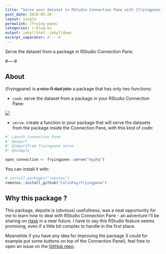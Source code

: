 ```yaml
---
title: "Serve your dataset in RStudio Connection Pane with {fryingpane}"
post_date: 2018-05-28
layout: single
permalink: /frying-pane/
categories: r-blog-en
output: jekyllthat::jekylldown
excerpt_separator: #----#
---
```

Serve the dataset from a package in RStudio Connection Pane. 

#----#

## About

{fryingpane} is ~~a nice R dad joke~~ a package that has only two functions:

+ `cook`: serve the dataset from a package in your RStudio Connection Pane:

![](https://raw.githubusercontent.com/ColinFay/fryingpane/master/readme_fig/fryingpane.gif)

+ `serve`: create a function in your package that will serve the datasets from the package inside the Connection Pane, with this kind of code: 

```r
#' Launch Connection Pane
#' @export
#' @importFrom fryingpane serve
#' @example 

open_connection <- fryingpane::serve("mypkg")
```

You can install it with:

```r
# install.packages("remotes")
remotes::install_github("ColinFay/fryingpane")
```

## Why this package ? 

This package, depsite is (obvious) usefullness, was a neat opportunity for me to learn how to deal with RStudio Connection Pane - an adventure I'll be sharing on [rtask](http://rtask.thinkr.fr/) in a near future. I have to say this RStudio feature seems promising, even if a little bit complex to handle in the first place.

Meanwhile if you have any idea for improving the package (I could for example put some buttons on top of the Connection Panel), feel free to open an issue on the [GitHub repo](https://github.com/ColinFay/fryingpane). 


